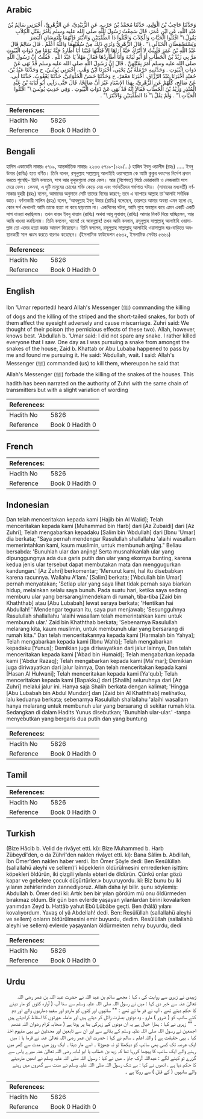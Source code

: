 ## Arabic


<div dir="rtl" lang="ar" style={{fontSize:'larger',backgroundColor:'#f8f9fa',padding:20}}>
وَحَدَّثَنَا حَاجِبُ بْنُ الْوَلِيدِ، حَدَّثَنَا مُحَمَّدُ بْنُ حَرْبٍ، عَنِ الزُّبَيْدِيِّ، عَنِ الزُّهْرِيِّ، أَخْبَرَنِي سَالِمُ بْنُ عَبْدِ اللَّهِ، عَنِ ابْنِ عُمَرَ، قَالَ سَمِعْتُ رَسُولَ اللَّهِ صلى الله عليه وسلم يَأْمُرُ بِقَتْلِ الْكِلاَبِ يَقُولُ ‏\"‏ اقْتُلُوا الْحَيَّاتِ وَالْكِلاَبَ وَاقْتُلُوا ذَا الطُّفْيَتَيْنِ وَالأَبْتَرَ فَإِنَّهُمَا يَلْتَمِسَانِ الْبَصَرَ وَيَسْتَسْقِطَانِ الْحَبَالَى ‏\"‏ ‏.‏ قَالَ الزُّهْرِيُّ وَنُرَى ذَلِكَ مِنْ سُمَّيْهِمَا وَاللَّهُ أَعْلَمُ ‏.‏ قَالَ سَالِمٌ قَالَ عَبْدُ اللَّهِ بْنُ عُمَرَ فَلَبِثْتُ لاَ أَتْرُكُ حَيَّةً أَرَاهَا إِلاَّ قَتَلْتُهَا فَبَيْنَا أَنَا أُطَارِدُ حَيَّةً يَوْمًا مِنْ ذَوَاتِ الْبُيُوتِ مَرَّ بِي زَيْدُ بْنُ الْخَطَّابِ أَوْ أَبُو لُبَابَةَ وَأَنَا أُطَارِدُهَا فَقَالَ مَهْلاً يَا عَبْدَ اللَّهِ ‏.‏ فَقُلْتُ إِنَّ رَسُولَ اللَّهِ صلى الله عليه وسلم أَمَرَ بِقَتْلِهِنَّ ‏.‏ قَالَ إِنَّ رَسُولَ اللَّهِ صلى الله عليه وسلم قَدْ نَهَى عَنْ ذَوَاتِ الْبُيُوتِ ‏.‏ وَحَدَّثَنِيهِ حَرْمَلَةُ بْنُ يَحْيَى، أَخْبَرَنَا ابْنُ وَهْبٍ، أَخْبَرَنِي يُونُسُ، ح وَحَدَّثَنَا عَبْدُ بْنُ، حُمَيْدٍ أَخْبَرَنَا عَبْدُ الرَّزَّاقِ، أَخْبَرَنَا مَعْمَرٌ، ح وَحَدَّثَنَا حَسَنٌ الْحُلْوَانِيُّ، حَدَّثَنَا يَعْقُوبُ، حَدَّثَنَا أَبِي، عَنْ صَالِحٍ، كُلُّهُمْ عَنِ الزُّهْرِيِّ، بِهَذَا الإِسْنَادِ غَيْرَ أَنَّ صَالِحًا، قَالَ حَتَّى رَآنِي أَبُو لُبَابَةَ بْنُ عَبْدِ الْمُنْذِرِ وَزَيْدُ بْنُ الْخَطَّابِ فَقَالاَ إِنَّهُ قَدْ نَهَى عَنْ ذَوَاتِ الْبُيُوتِ ‏.‏ وَفِي حَدِيثِ يُونُسَ ‏\"‏ اقْتُلُوا الْحَيَّاتِ ‏\"‏ ‏.‏ وَلَمْ يَقُلْ ‏\"‏ ذَا الطُّفْيَتَيْنِ وَالأَبْتَرَ ‏\"‏ ‏.‏
</div>
<div style={{backgroundColor:'#f8f9fa',padding:20, marginBottom: 10}}><table> <thead> <tr> <th>References:</th> <th></th> </tr> </thead> <tbody><tr><td>Hadith No</td><td>5826</td></tr><tr><td>Reference</td><td>Book 0 Hadith 0</td></tr></tbody></table></div>

## Bengali


<div dir="ltr" lang="bn" style={{fontSize:'larger',backgroundColor:'#f8f9fa',padding:20}}>
হাদিস একাডেমি নাম্বারঃ ৫৭১৯, আন্তর্জাতিক নাম্বারঃ ২২৩৩ ৫৭১৯-(১২৯/...) হাজিব ইবনু ওয়ালীদ (রহঃ) ..... ইবনু উমার (রাযিঃ) হতে বর্ণিত। তিনি বলেন, রসূলুল্লাহ সাল্লাল্লাহু আলাইহি ওয়াসাল্লাম কে আমি কুকুর ধ্বংসের নির্দেশ প্রদান করতে শুনেছি- তিনি বলতেন, সাপ আর কুকুরগুলো মেরে ফেল। আর (বিশেষত) পিঠে ডোরাকাটা ও লেজকাটা সাপ মেরে ফেল। কেননা, এ দুটি মানুষের চোখের শক্তি কেড়ে নেয় এবং গর্ভবতীদের গর্ভপাত ঘটায়। (সানাদের মধ্যবর্তী) বর্ণনাকার যুহরী (রহঃ) বলেন, আমাদের অনুমানে সেটি তাদের বিষের কারণে; তবে এ ব্যাপারে আল্লাহ তা'আলাই সর্বাধিক জ্ঞাত। বর্ণনাকারী সালিম (রহঃ) বলেন, ‘আবদুল্লাহ ইবনু উমার (রাযিঃ) বলেছেন, তারপরে আমার অবস্থা এমন হলো যে, কোন সর্প দেখলেই আমি তাকে হত্যা না করে ছাড়তাম না। একদিনের ঘটনা, আমি গৃহে অবস্থান করে এমন একটি একটি সাপ ধাওয়া করছিলাম। তখন যায়দ ইবনু খাত্তাব (রাযিঃ) অথবা আবূ লুবাবাহ্ (রাযিঃ) আমার নিকট দিয়ে যাচ্ছিলেন, আর আমি ধাওয়া করছিলাম। তিনি বললেন, থামো! হে আবদুল্লাহ! তখন আমি বললাম, রসূলুল্লাহ সাল্লাল্লাহু আলাইহি ওয়াসাল্লাম তো এদের হত্যা করার আদেশ দিয়েছেন। তিনি বললেন, রসূলুল্লাহ সাল্লাল্লাহু আলাইহি ওয়াসাল্লাম ঘর-বাড়িতে অবস্থানকারী সাপ ধ্বংস করতে বারণও করেছেন। (ইসলামিক ফাউন্ডেশন ৫৬৩২, ইসলামিক সেন্টার ৫৬৬১)
</div>
<div style={{backgroundColor:'#f8f9fa',padding:20, marginBottom: 10}}><table> <thead> <tr> <th>References:</th> <th></th> </tr> </thead> <tbody><tr><td>Hadith No</td><td>5826</td></tr><tr><td>Reference</td><td>Book 0 Hadith 0</td></tr></tbody></table></div>

## English


<div dir="ltr" lang="en" style={{fontSize:'larger',backgroundColor:'#f8f9fa',padding:20}}>
Ibn 'Umar reported:I heard Allah's Messenger (ﷺ) commanding the killing of dogs and the killing of the striped and the short-tailed snakes, for both of them affect the eyesight adversely and cause miscarriage. Zuhri said: We thought of their poison (the pernicious effects of these two). Allah, however, knows best. 'Abdullah b. 'Umar said: I did not spare any snake. I rather killed everyone that I saw. One day as I was pursuing a snake from amongst the snakes of the house, Zaid b. Khattab or Abu Lubaba happened to pass by me and found me pursuing it. He said: 'Abdullah, wait. I said: Allah's Messenger (ﷺ) commanded (us) to kill them, whereupon he said that Allah's Messenger (ﷺ) forbade the killing of the snakes of the houses. This hadith has been narrated on the authority of Zuhri with the same chain of transmitters but with a slight variation of wording
</div>
<div style={{backgroundColor:'#f8f9fa',padding:20, marginBottom: 10}}><table> <thead> <tr> <th>References:</th> <th></th> </tr> </thead> <tbody><tr><td>Hadith No</td><td>5826</td></tr><tr><td>Reference</td><td>Book 0 Hadith 0</td></tr></tbody></table></div>

## French


<div dir="ltr" lang="fr" style={{fontSize:'larger',backgroundColor:'#f8f9fa',padding:20}}>

</div>
<div style={{backgroundColor:'#f8f9fa',padding:20, marginBottom: 10}}><table> <thead> <tr> <th>References:</th> <th></th> </tr> </thead> <tbody><tr><td>Hadith No</td><td>5826</td></tr><tr><td>Reference</td><td>Book 0 Hadith 0</td></tr></tbody></table></div>

## Indonesian


<div dir="ltr" lang="id" style={{fontSize:'larger',backgroundColor:'#f8f9fa',padding:20}}>
Dan telah menceritakan kepada kami [Hajib bin Al Walid]; Telah menceritakan kepada kami [Muhammad bin Harb] dari [Az Zubaidi] dari [Az Zuhri]; Telah mengabarkan kepadaku [Salim bin 'Abdullah] dari [Ibnu 'Umar] dia berkata; "Saya pernah mendengar Rasulullah shallallahu 'alaihi wasallam memerintahkan kami, kaum muslimin, untuk membunuh anjing." Beliau bersabda: 'Bunuhlah ular dan anjing! Serta musnahkanlah ular yang dipunggungnya ada dua garis putih dan ular yang ekornya bunting, karena kedua jenis ular tersebut dapat membutakan mata dan menggugurkan kandungan.' [Az Zuhri] berkomentar; 'Menurut kami, hal itu disebabkan karena racunnya. Wallahu A'lam.' [Salim] berkata; ['Abdullah bin Umar] pernah menyatakan; 'Setiap ular yang saya lihat tidak pernah saya biarkan hidup, melainkan selalu saya bunuh. Pada suatu hari, ketika saya sedang memburu ular yang bersarang/mendekam di rumah, tiba-tiba [Zaid bin Khaththab] atau [Abu Lubabah] lewat seraya berkata; 'Hentikan hai Abdullah! ' Mendengar teguran itu, saya pun menjawab; 'Sesungguhnya Rasulullah shallallahu 'alaihi wasallam telah memerintahkan kami untuk membunuh ular.' Zaid bin Khaththab berkata; 'Sebenarnya Rasulullah melarang kita, kaum muslimin, untuk membunuh ular yang bersarang di rumah kita." Dan telah menceritakannya kepada kami [Harmalah bin Yahya]; Telah mengabarkan kepada kami [Ibnu Wahb]; Telah mengabarkan kepadaku [Yunus]; Demikian juga diriwayatkan dari jalur lainnya, Dan telah menceritakan kepada kami ['Abad bin Humaid]; Telah mengabarkan kepada kami ['Abdur Razaq]; Telah mengabarkan kepada kami [Ma'mar]; Demikian juga diriwayatkan dari jalur lainnya, Dan telah menceritakan kepada kami [Hasan Al Hulwani]; Telah menceritakan kepada kami [Ya'qub]; Telah menceritakan kepada kami [Bapakku] dari [Shalih] seluruhnya dari [Az Zuhri] melalui jalur ini. Hanya saja Shalih berkata dengan kalimat; 'Hingga [Abu Lubabah bin Abdul Mundzir] dan [Zaid bin Al Khaththab] melihatku, lalu keduanya berkata; sebenarnya Rasulullah shallallahu 'alaihi wasallam hanya melarang untuk membunuh ular yang bersarang di sekitar rumah kita. Sedangkan di dalam Hadits Yunus disebutkan; 'Bunuhlah ular-ular.' -tanpa menyebutkan yang bergaris dua putih dan yang buntung
</div>
<div style={{backgroundColor:'#f8f9fa',padding:20, marginBottom: 10}}><table> <thead> <tr> <th>References:</th> <th></th> </tr> </thead> <tbody><tr><td>Hadith No</td><td>5826</td></tr><tr><td>Reference</td><td>Book 0 Hadith 0</td></tr></tbody></table></div>

## Tamil


<div dir="ltr" lang="ta" style={{fontSize:'larger',backgroundColor:'#f8f9fa',padding:20}}>

</div>
<div style={{backgroundColor:'#f8f9fa',padding:20, marginBottom: 10}}><table> <thead> <tr> <th>References:</th> <th></th> </tr> </thead> <tbody><tr><td>Hadith No</td><td>5826</td></tr><tr><td>Reference</td><td>Book 0 Hadith 0</td></tr></tbody></table></div>

## Turkish


<div dir="ltr" lang="tr" style={{fontSize:'larger',backgroundColor:'#f8f9fa',padding:20}}>
(Bize Hâcib b. Velid de rivâyet etti. ki): Bize Muhammed b. Harb Zübeydî'den, o da Zührî'den naklen rivâyet etti. ki): Bana Sâlim b. Abdillah, İbn Ömer'den naklen haber verdi. İbn Ömer Şöyle dedi: Ben Resûlüllah (sallallahü aleyhi ve sellem)'i köpeklerin öldürülmesini emrederken işittim: köpekleri öldürün, iki çizgili yılanla ebteri de öldürün. Çünkü onlar gözü kapar ve gebelere çocuk düşürtürler.» buyuruyordu. ki: Biz bunu bu iki yılanın zehirlerinden zannediyoruz. Allah daha iyi bilir. şunu söylemiş: Abdullah b. Ömer dedi ki: Artık ben bir yılan gördüm mü onu öldürmeden bırakmaz oldum. Bir gün ben evlerde yaşayan yılanlardan birini kovalarken yanımdan Zeyd b. Hattâb yahut Ebû Lübâbe geçti. Ben (hâlâ) yılanı kovalıyordum. Yavaş ol yâ Abdellah! dedi. Ben: Resûlüllah (sallallahü aleyhi ve sellem) onların öldürülmesini emir buyurdu, dedim. Resûlüllah (sallallahü aleyhi ve sellem) evlerde yaşayanları öldürmekten nehıy buyurdu, dedi
</div>
<div style={{backgroundColor:'#f8f9fa',padding:20, marginBottom: 10}}><table> <thead> <tr> <th>References:</th> <th></th> </tr> </thead> <tbody><tr><td>Hadith No</td><td>5826</td></tr><tr><td>Reference</td><td>Book 0 Hadith 0</td></tr></tbody></table></div>

## Urdu


<div dir="rtl" lang="ur" style={{fontSize:'larger',backgroundColor:'#f8f9fa',padding:20}}>
زبیدی نے زہری سے روایت کی ، کہا : مجھے سالم بن عبد اللہ نے حضرت عبد اللہ بن عمر رضی اللہ تعالیٰ عنہ سے خبر دی کہا : میں نے رسول اللہ صلی اللہ علیہ وسلم سے سنا آپ ( آوارہ کتوں کو مار دینے کا حکم دیتے تھے ، آپ نے فر ما تے تھے : "" سانپوں اور کتوں کو ماردو اور سفید دھاریوں والے اور دم کٹے سانپ کو ( ضرور ) مارو ، وہ دونوں بصارت زائل کر دیتے ہیں اور ھاملہ عورتوں کا اسقاط کرادیتے ہیں ۔ "" زہری نے کہا : ہمارا خیال ہے یہ ان دونوں کے زہرکی بنا پر ہوتا ہے ( صحابہ کرام رضوان اللہ عنھم اجمعین نے رسول اللہ صلی اللہ علیہ وسلم کے بتانے سے اور ان سے تابعین اور محدثین نے یہی مفہوم اخذ کیا ۔ یہی حقیقت ہے ) واللہ اعلم ۔ سالم نے کہا : حضرت ابن عمر رضی اللہ تعالیٰ عنہ نے فرما یا : میں ایک عرصہ تک کسی بھی سانپ کو دیکھتا تو نہ چھوڑتا ۔ اسے مار دیتا ۔ ایک روز میں مدت سے گھر میں رہنے والے ایک سانپ کا پیچھا کررہا تھا کہ زید بن خطاب یا ابو لبابہ رضی اللہ تعالیٰ عنہ میرے پاس سے گزرے تو کہنے لگے : عبداللہ !رک جاؤ ۔ میں نے کہا : رسول اللہ صلی اللہ علیہ وسلم نے انھیں ماردینے کا حکم دیا ہے ، انھوں نے کہا : بے شک رسول اللہ صلی اللہ علیہ وسلم نے مدت سے گھروں میں رہنے والے سانپوں ( کے قتل ) سے روکا ہے ۔
</div>
<div style={{backgroundColor:'#f8f9fa',padding:20, marginBottom: 10}}><table> <thead> <tr> <th>References:</th> <th></th> </tr> </thead> <tbody><tr><td>Hadith No</td><td>5826</td></tr><tr><td>Reference</td><td>Book 0 Hadith 0</td></tr></tbody></table></div>